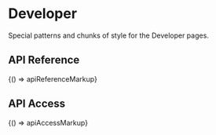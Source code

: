 
<Meta title="Legacy/Areas/Developer" />

# Developer

Special patterns and chunks of style for the Developer pages.

## API Reference

<Canvas>
  <Story name="API Reference">{() => apiReferenceMarkup}</Story>
</Canvas>

## API Access

<Canvas>
  <Story name="API Access">{() => apiAccessMarkup}</Story>
</Canvas>

